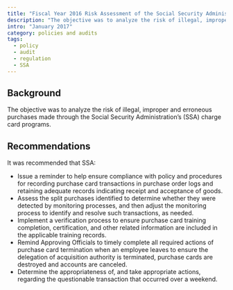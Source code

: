 ```yaml
---
title: "Fiscal Year 2016 Risk Assessment of the Social Security Administration’s Charge Card Programs"
description: "The objective was to analyze the risk of illegal, improper and erroneous purchases made through the Social Security Administration’s (SSA) charge card programs."
intro: "January 2017"
category: policies and audits
tags:
  - policy
  - audit
  - regulation
  - SSA
---
```



<LinkButton link="files/audits/2017-ssa-purchase.pdf" text="View Full Audit" />

## Background

The objective was to analyze the risk of illegal, improper and erroneous purchases made through the Social Security Administration’s (SSA) charge card programs. 

## Recommendations

It was recommended that SSA:

- Issue a reminder to help ensure compliance with policy and procedures for recording purchase card transactions in purchase order logs and retaining adequate records indicating receipt and acceptance of goods. 
- Assess the split purchases identified to determine whether they were detected by monitoring processes, and then adjust the monitoring process to identify and resolve such transactions, as needed. 
- Implement a verification process to ensure purchase card training completion, certification, and other related information are included in the applicable training records.
- Remind Approving Officials to timely complete all required actions of purchase card termination when an employee leaves to ensure the delegation of acquisition authority is terminated, purchase cards are destroyed and accounts are canceled. 
- Determine the appropriateness of, and take appropriate actions, regarding the questionable transaction that occurred over a weekend.
